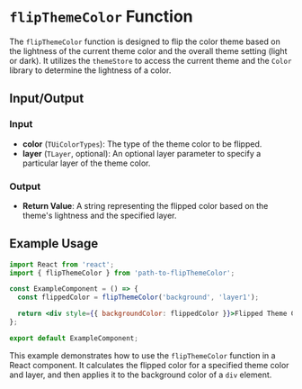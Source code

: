 # `flipThemeColor` Function

The `flipThemeColor` function is designed to flip the color theme based on the lightness of the current theme color and the overall theme setting (light or dark). It utilizes the `themeStore` to access the current theme and the `Color` library to determine the lightness of a color.

## Input/Output

### Input

- **color** (`TUiColorTypes`): The type of the theme color to be flipped.
- **layer** (`TLayer`, optional): An optional layer parameter to specify a particular layer of the theme color.

### Output

- **Return Value**: A string representing the flipped color based on the theme's lightness and the specified layer.

## Example Usage

```jsx
import React from 'react';
import { flipThemeColor } from 'path-to-flipThemeColor';

const ExampleComponent = () => {
  const flippedColor = flipThemeColor('background', 'layer1');

  return <div style={{ backgroundColor: flippedColor }}>Flipped Theme Color</div>;
};

export default ExampleComponent;
```

This example demonstrates how to use the `flipThemeColor` function in a React component. It calculates the flipped color for a specified theme color and layer, and then applies it to the background color of a `div` element.
